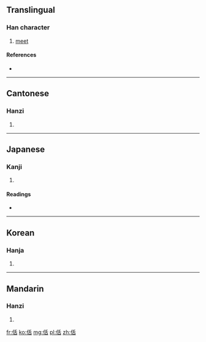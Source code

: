 ==Translingual==

===Han character===
{{Han char|rn=9|rad=人|as=06|sn=8|four=2226<sub>4</sub>|canj=人竹十口 (OHJR)}}

# [[meet]]

====References====
* {{Han ref|kx=0100.250|dkj=00564|dj=0213.030|hdz=10149.050|uh=4F78|ud=20344|bh=CBC3|bd=52163}}

----

==Cantonese==

===Hanzi===
{{yue-hanzi|jyut=|y=kut3}}

# {{defn|Cantonese|sort=人06}}

----

==Japanese==

===Kanji===
{{ja-kanji|grade=|rs=人06}}

# {{defn|Japanese|sort=人06}}

====Readings====
* {{ja-readings|on=[[かつ]] (katsu), [[がち]] (gachi)|kun=[[あう]] (au), [[あつまる]] (atsumaru), [[つとめるさま]] (tsutomerusama), [[いたる]] (itaru)}}

----

==Korean==

===Hanja===
{{ko-hanja|hangeul=괄|rv=gwal|mr=kwal}}

# {{defn|Korean|sort=人06}}

----

==Mandarin==

===Hanzi===
{{cmn-hanzi|pin=[[huó]] ([[huo2]])|wg=huo<sup>2</sup>}}

# {{defn|Mandarin|sort=人06}}

[[fr:佸]]
[[ko:佸]]
[[mg:佸]]
[[pl:佸]]
[[zh:佸]]